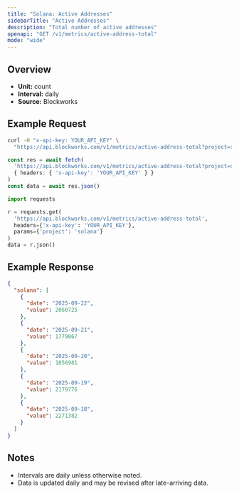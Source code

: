 ```yaml
---
title: "Solana: Active Addresses"
sidebarTitle: "Active Addresses"
description: "Total number of active addresses"
openapi: "GET /v1/metrics/active-address-total"
mode: "wide"
---
```


## Overview

- **Unit:** count
- **Interval:** daily
- **Source:** Blockworks

## Example Request

<CodeGroup>

```bash cURL
curl -H "x-api-key: YOUR_API_KEY" \
  "https://api.blockworks.com/v1/metrics/active-address-total?project=solana"
```

```typescript TypeScript
const res = await fetch(
  'https://api.blockworks.com/v1/metrics/active-address-total?project=solana',
  { headers: { 'x-api-key': 'YOUR_API_KEY' } }
)
const data = await res.json()
```

```python Python
import requests

r = requests.get(
  'https://api.blockworks.com/v1/metrics/active-address-total',
  headers={'x-api-key': 'YOUR_API_KEY'},
  params={'project': 'solana'}
)
data = r.json()
```

</CodeGroup>

## Example Response

```json
{
  "solana": [
    {
      "date": "2025-09-22",
      "value": 2060725
    },
    {
      "date": "2025-09-21",
      "value": 1779067
    },
    {
      "date": "2025-09-20",
      "value": 1856981
    },
    {
      "date": "2025-09-19",
      "value": 2179776
    },
    {
      "date": "2025-09-18",
      "value": 2271382
    }
  ]
}
```

## Notes
- Intervals are daily unless otherwise noted.
- Data is updated daily and may be revised after late-arriving data.
